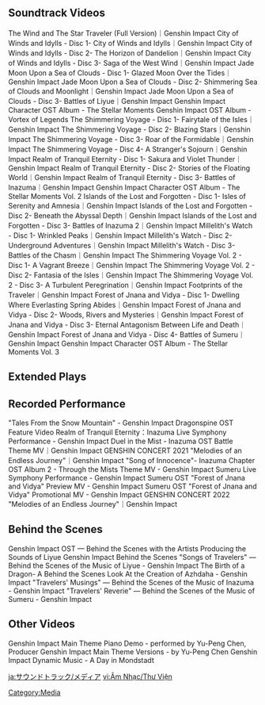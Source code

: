 {{SoundtrackTabs}}

==Soundtrack Videos==
<gallery>
The Wind and The Star Traveler (Full Version)｜Genshin Impact
City of Winds and Idylls - Disc 1- City of Winds and Idylls｜Genshin Impact
City of Winds and Idylls - Disc 2- The Horizon of Dandelion｜Genshin Impact
City of Winds and Idylls - Disc 3- Saga of the West Wind｜Genshin Impact
Jade Moon Upon a Sea of Clouds - Disc 1- Glazed Moon Over the Tides｜Genshin Impact
Jade Moon Upon a Sea of Clouds - Disc 2- Shimmering Sea of Clouds and Moonlight｜Genshin Impact
Jade Moon Upon a Sea of Clouds - Disc 3- Battles of Liyue｜Genshin Impact
Genshin Impact Character OST Album - The Stellar Moments
Genshin Impact OST Album - Vortex of Legends
The Shimmering Voyage - Disc 1- Fairytale of the Isles｜Genshin Impact
The Shimmering Voyage - Disc 2- Blazing Stars｜Genshin Impact
The Shimmering Voyage - Disc 3- Roar of the Formidable｜Genshin Impact
The Shimmering Voyage - Disc 4- A Stranger's Sojourn｜Genshin Impact
Realm of Tranquil Eternity - Disc 1- Sakura and Violet Thunder｜Genshin Impact
Realm of Tranquil Eternity - Disc 2- Stories of the Floating World｜Genshin Impact
Realm of Tranquil Eternity - Disc 3- Battles of Inazuma｜Genshin Impact
Genshin Impact Character OST Album - The Stellar Moments Vol. 2
Islands of the Lost and Forgotten - Disc 1- Isles of Serenity and Amnesia｜Genshin Impact
Islands of the Lost and Forgotten - Disc 2- Beneath the Abyssal Depth｜Genshin Impact
Islands of the Lost and Forgotten - Disc 3- Battles of Inazuma 2｜Genshin Impact
Millelith's Watch - Disc 1- Wrinkled Peaks｜Genshin Impact
Millelith's Watch - Disc 2- Underground Adventures｜Genshin Impact
Millelith's Watch - Disc 3- Battles of the Chasm｜Genshin Impact
The Shimmering Voyage Vol. 2 - Disc 1- A Vagrant Breeze｜Genshin Impact
The Shimmering Voyage Vol. 2 - Disc 2- Fantasia of the Isles｜Genshin Impact
The Shimmering Voyage Vol. 2 - Disc 3- A Turbulent Peregrination｜Genshin Impact
Footprints of the Traveler｜Genshin Impact
Forest of Jnana and Vidya - Disc 1- Dwelling Where Everlasting Spring Abides｜Genshin Impact
Forest of Jnana and Vidya - Disc 2- Woods, Rivers and Mysteries｜Genshin Impact
Forest of Jnana and Vidya - Disc 3- Eternal Antagonism Between Life and Death｜Genshin Impact
Forest of Jnana and Vidya - Disc 4- Battles of Sumeru｜Genshin Impact
Genshin Impact Character OST Album - The Stellar Moments Vol. 3
</gallery>

==Extended Plays==
{{Main|Extended Play}}
{{Transclude|Extended Play|Videos}}

==Recorded Performance==
<gallery>
"Tales From the Snow Mountain" - Genshin Impact Dragonspine OST Feature Video
Realm of Tranquil Eternity：Inazuma Live Symphony Performance - Genshin Impact
Duel in the Mist - Inazuma OST Battle Theme MV｜Genshin Impact
GENSHIN CONCERT 2021 "Melodies of an Endless Journey"｜Genshin Impact
"Song of Innocence"- Inazuma Chapter OST Album 2 - Through the Mists Theme MV - Genshin Impact
Sumeru Live Symphony Performance - Genshin Impact
Sumeru OST "Forest of Jnana and Vidya" Preview MV - Genshin Impact
Sumeru OST "Forest of Jnana and Vidya" Promotional MV - Genshin Impact
GENSHIN CONCERT 2022 "Melodies of an Endless Journey"｜Genshin Impact
</gallery>

==Behind the Scenes==
{{Main|Developer Insight}}
<gallery>
Genshin Impact OST &mdash; Behind the Scenes with the Artists
Producing the Sounds of Liyue Genshin Impact Behind the Scenes
"Songs of Travelers" &mdash; Behind the Scenes of the Music of Liyue - Genshin Impact
The Birth of a Dragon- A Behind the Scenes Look At the Creation of Azhdaha - Genshin Impact
"Travelers' Musings" &mdash; Behind the Scenes of the Music of Inazuma - Genshin Impact
"Travelers' Reverie" — Behind the Scenes of the Music of Sumeru - Genshin Impact
</gallery>

==Other Videos==
<gallery>
Genshin Impact Main Theme Piano Demo - performed by Yu-Peng Chen, Producer
Genshin Impact Main Theme Versions - by Yu-Peng Chen
Genshin Impact Dynamic Music - A Day in Mondstadt
</gallery>
[[Category:Media]]

[[ja:サウンドトラック/メディア]]
[[vi:Âm Nhạc/Thư Viện]]